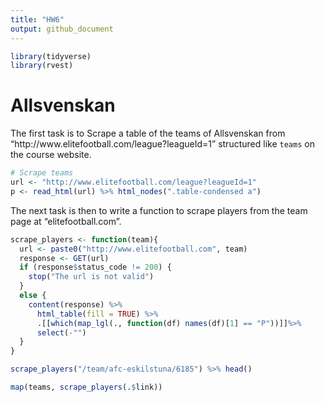 ```yaml
---
title: "HW6"
output: github_document
---
```


```r
library(tidyverse)
library(rvest)

```


# Allsvenskan

The first task is to Scrape a table of the teams of Allsvenskan from "http://www.elitefootball.com/league?leagueId=1" structured like ```teams``` on the course website.

```r
# Scrape teams
url <- "http://www.elitefootball.com/league?leagueId=1"
p <- read_html(url) %>% html_nodes(".table-condensed a") 

```

The next task is then to write a function to scrape players from the team page at "elitefootball.com".


```r
scrape_players <- function(team){
  url <- paste0("http://www.elitefootball.com", team)
  response <- GET(url)
  if (response$status_code != 200) {
    stop("The url is not valid")
  } 
  else {
    content(response) %>%
      html_table(fill = TRUE) %>%
      .[[which(map_lgl(., function(df) names(df)[1] == "P"))]]%>%
      select(-"") 
  }
}
```

```r
scrape_players("/team/afc-eskilstuna/6185") %>% head()
```

```r
map(teams, scrape_players(.$link))
```

